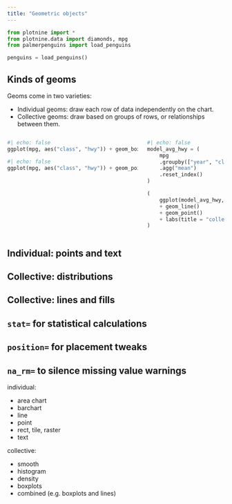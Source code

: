 ```yaml
---
title: "Geometric objects"
---
```


```python
from plotnine import *
from plotnine.data import diamonds, mpg
from palmerpenguins import load_penguins

penguins = load_penguins()
```

## Kinds of geoms

Geoms come in two varieties:

* Individual geoms: draw each row of data independently on the chart.
* Collective geoms: draw based on groups of rows, or relationships between them.


:::::: {.columns}

::: {.column}

```python
#| echo: false
ggplot(mpg, aes("class", "hwy")) + geom_boxplot() + labs(title="collective: boxplot")
```

```python
#| echo: false
ggplot(mpg, aes("class", "hwy")) + geom_point(position = position_jitter(height=0, width=0.1)) + labs(title="individual: point")
```

:::
::: {.column}

```python
#| echo: false
model_avg_hwy = (
    mpg
    .groupby(["year", "class"])["hwy"]
    .agg("mean")
    .reset_index()
)

(
    ggplot(model_avg_hwy, aes("year", "hwy", color="class", group="class")) 
    + geom_line()
    + geom_point()
    + labs(title = "collective: line")
)
```

:::
::::::

## Individual: points and text

## Collective: distributions

## Collective: lines and fills


## `stat=` for statistical calculations

## `position=` for placement tweaks

## `na_rm=` to silence missing value warnings




individual:

* area chart
* barchart
* line
* point
* rect, tile, raster
* text

collective:

* smooth
* histogram
* density
* boxplots
* combined (e.g. boxplots and lines)
